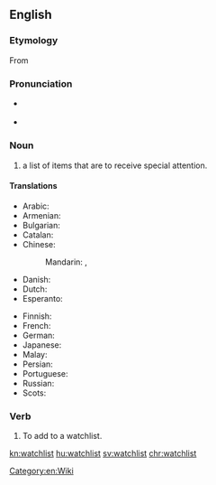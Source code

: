 {{selfref|For help on watchlist, see [[m:Watchlist|Watchlist]] on Meta-Wiki.}}
==English==
{{wikipedia}}

===Etymology===
From {{compound|watch|list}}

===Pronunciation===
* {{a|UK}} {{IPA|/ˈwɒtʃˌlɪst/}}
* {{audio|en-us-watchlist.ogg|Audio (US)|lang=en}}

===Noun===
{{en-noun}}

# a list of items that are to receive special attention.

====Translations====
{{trans-top|list for special attention}}
* Arabic: {{t|ar|قائمة مراقبة|f|tr=qaa'ima muraaqabati}}
* Armenian: {{t|hy|հսկացանկ|sc=Armn}}
* Bulgarian: {{t|bg|наблюдаваните теми|sc=Cyrl}}
* Catalan: {{t|ca|llista de seguiment}}
* Chinese:
*: Mandarin: {{t|cmn|監視列表|sc=Hani}}, {{t|cmn|监视列表|tr=jiānshì lièbiǎo|sc=Hani}}
* Danish: {{t|da|overvågningsliste}}
* Dutch: {{t|nl|observatielijst|f}}
* Esperanto: {{t|eo|atentaro}}
{{trans-mid}}
* Finnish: {{t|fi|tarkkailulista}}
* French: {{t|fr|liste de suivi|f}}
* German: {{t|de|Beobachtungsliste|f}}
* Japanese: {{t|ja|ウォッチリスト|tr=wotchirisuto}}
* Malay: {{t|ms|senarai pantau}}
* Persian: {{t|fa|فهرست پی‌گیری‌ها|tr=fehrest-e peygiri-ha|sc=fa-Arab}}
* Portuguese: {{t|pt|lista de observação|f}}
* Russian: {{t|ru|список наблюдения|m|tr=spísok nabljudénija}}
* Scots: {{t|sco|watchleet}}
{{trans-bottom}}

===Verb===
{{en-verb}}

# {{context|transitive|lang=en}} To add to a watchlist.

[[Category:en:Wiki]]

[[kn:watchlist]]
[[hu:watchlist]]
[[sv:watchlist]]
[[chr:watchlist]]